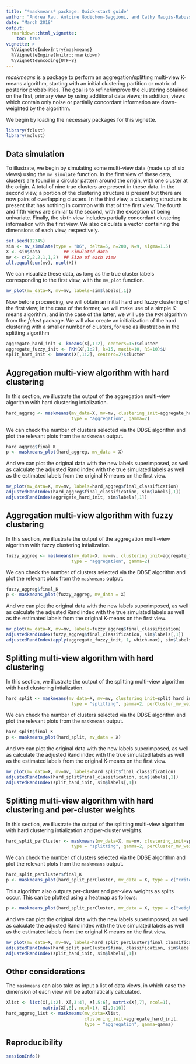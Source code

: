 ```yaml
---
title: "*maskmeans* package: Quick-start guide"
author: "Andrea Rau, Antoine Godichon-Baggioni, and Cathy Maugis-Rabusseau"
date: "March 2018"
output: 
  rmarkdown::html_vignette:
    toc: true
vignette: >
  %\VignetteIndexEntry{maskmeans}
  %\VignetteEngine{knitr::rmarkdown}
  %\VignetteEncoding{UTF-8}
---
```


*maskmeans* is a package to perform an aggregation/splitting multi-view K-means algorithm, starting with an initial
clustering partition or matrix of posterior probabilities. The goal is to refine/improve the clustering obtained on the
first, primary view by using additional data views; in addition, views which contain only noise or partially concordant
information are down-weighted by the algorithm.

We begin by loading the necessary packages for this vignette.

```r
library(fclust)
library(mclust)
```

## Data simulation

To illustrate, we begin by simulating some multi-view data (made up of six views) using the `mv_simulate` function. 
In the first view of these
data, clusters are found in a circular pattern around the origin, with one cluster at the origin. A total of nine
true clusters are present in these data. In the second
view, a portion of the clustering structure is present but there are now pairs of overlapping clusters. In the
third view, a clustering structure is present that has nothing in common with that of the first view. The fourth
and fifth views are similar to the second, with the exception of being univariate. Finally, the sixth view includes
partially concordant clustering information with the first view. We also calculate a vector containing the dimensions
of each view, respectively.

```r
set.seed(12345)
sim <- mv_simulate(type = "D6", delta=5, n=200, K=9, sigma=1.5)
X <- sim$data         ## Simulated data
mv <- c(2,2,2,1,1,2)  ## Size of each view
all.equal(sum(mv), ncol(X))
```

We can visualize these data, as long as the true cluster labels corresponding to the first view, with the
`mv_plot` function.

```r
mv_plot(mv_data=X, mv=mv, labels=sim$labels[,1])
```

Now before proceeding, we will obtain an initial hard and fuzzy clustering of the first view; in the case of the
former, we will make use of a simple K-means algorithm, and in the case of the latter, we will use the `FKM` algorithm
from the *fclust* package. We will also create an initialization of the hard clustering with a smaller number of clusters,
for use as illustration in the splitting algorithm

```r
aggregate_hard_init <- kmeans(X[,1:2], centers=15)$cluster
aggregate_fuzzy_init <- FKM(X[,1:2], k=15, maxit=10, RS=10)$U
split_hard_init <- kmeans(X[,1:2], centers=2)$cluster
```


## Aggregation multi-view algorithm with hard clustering
In this section, we illustrate the output of the aggregation multi-view algorithm with hard clustering intialization.
```r
hard_aggreg <- maskmeans(mv_data=X, mv=mv, clustering_init=aggregate_hard_init, 
                         type = "aggregation", gamma=2) 
```

We can check the number of clusters selected via the DDSE algorithm and plot the relevant plots from the `maskmeans` output.

```r
hard_aggreg$final_K
p <- maskmeans_plot(hard_aggreg, mv_data = X)
```

And we can plot the original data with the new labels superimposed, as well as calculate the adjusted Rand index with the true simulated labels as well as the estimated labels from the original K-means on the first view.
```r
mv_plot(mv_data=X, mv=mv, labels=hard_aggreg$final_classification)
adjustedRandIndex(hard_aggreg$final_classification, sim$labels[,1])
adjustedRandIndex(aggregate_hard_init, sim$labels[,1])
```


## Aggregation multi-view algorithm with fuzzy clustering
In this section, we illustrate the output of the aggregation multi-view algorithm with fuzzy clustering intialization.
```r
fuzzy_aggreg <- maskmeans(mv_data=X, mv=mv, clustering_init=aggregate_fuzzy_init, 
                         type = "aggregation", gamma=2) 
```

We can check the number of clusters selected via the DDSE algorithm and plot the relevant plots from the `maskmeans` output.

```r
fuzzy_aggreg$final_K
p <- maskmeans_plot(fuzzy_aggreg, mv_data = X)
```

And we can plot the original data with the new labels superimposed, as well as calculate the adjusted Rand index with the true simulated labels as well as the estimated labels from the original K-means on the first view.
```r
mv_plot(mv_data=X, mv=mv, labels=fuzzy_aggreg$final_classification)
adjustedRandIndex(fuzzy_aggreg$final_classification, sim$labels[,1])
adjustedRandIndex(apply(aggregate_fuzzy_init, 1, which.max), sim$labels[,1])
```

## Splitting multi-view algorithm with hard clustering
In this section, we illustrate the output of the splitting multi-view algorithm with hard clustering intialization.
```r
hard_split <- maskmeans(mv_data=X, mv=mv, clustering_init=split_hard_init, Kmax=20,
                         type = "splitting", gamma=2, perCluster_mv_weights=FALSE) 
```

We can check the number of clusters selected via the DDSE algorithm and plot the relevant plots from the `maskmeans` output.

```r
hard_split$final_K
p <- maskmeans_plot(hard_split, mv_data = X)
```

And we can plot the original data with the new labels superimposed, as well as calculate the adjusted Rand index with the true simulated labels as well as the estimated labels from the original K-means on the first view.
```r
mv_plot(mv_data=X, mv=mv, labels=hard_split$final_classification)
adjustedRandIndex(hard_split$final_classification, sim$labels[,1])
adjustedRandIndex(split_hard_init, sim$labels[,1])
```



## Splitting multi-view algorithm with hard clustering and per-cluster weights

In this section, we illustrate the output of the splitting multi-view algorithm with hard clustering intialization and per-cluster weights.
```r
hard_split_perCluster <- maskmeans(mv_data=X, mv=mv, clustering_init=split_hard_init, Kmax=20,
                         type = "splitting", gamma=2, perCluster_mv_weights=TRUE) 
```

We can check the number of clusters selected via the DDSE algorithm and plot the relevant plots from the `maskmeans` output.

```r
hard_split_perCluster$final_K
p <- maskmeans_plot(hard_split_perCluster, mv_data = X, type = c("criterion", "tree"))
```

This algorithm also outputs per-cluster and per-view weights as splits occur. This can be plotted using a heatmap as follows:
```r
p <- maskmeans_plot(hard_split_perCluster, mv_data = X, type = c("weights"))
```


And we can plot the original data with the new labels superimposed, as well as calculate the adjusted Rand index with the true simulated labels as well as the estimated labels from the original K-means on the first view.
```r
mv_plot(mv_data=X, mv=mv, labels=hard_split_perCluster$final_classification)
adjustedRandIndex(hard_split_perCluster$final_classification, sim$labels[,1])
adjustedRandIndex(split_hard_init, sim$labels[,1])
```

## Other considerations

The `maskmeans` can also take as input a list of data views, in which case the dimension of each view will be automatically
calculated.

```r
Xlist <- list(X[,1:2], X[,3:4], X[,5:6], matrix(X[,7], ncol=1), 
              matrix(X[,8], ncol=1), X[,9:10])
hard_aggreg_list <- maskmeans(mv_data=Xlist, 
                              clustering_init=aggregate_hard_init, 
                              type = "aggregation", gamma=gamma) 
```
## Reproducibility

```r
sessionInfo()
```



